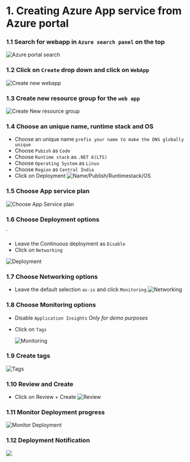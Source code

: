 # 1. Creating Azure App service from Azure portal

### 1.1 Search for webapp in `Azure search panel` on the top

![Azure portal search](./assets/azportal-webapp-search.png)

### 1.2 Click on `Create` drop down and click on `WebApp`

![Create new webapp](./assets/azportal-webapp-create.png)

### 1.3 Create new resource group for the `web app`

![Create New resource group](./assets/azportal-webapp-new-rg.png)

### 1.4 Choose an unique name, runtime stack and OS

- Choose an unique name `prefix your name to make the DNS globally unique`
- Choose `Pubish` as `Code`
- Choose `Runtime stack` as `.NET 6(LTS)`
- Choose `Operating System` as `Linux`
- Choose `Region` as `Central India`
- Click on Deployment
  ![Name/Publish/Runtimestack/OS](./assets/azportal-webapp-creation-name-stack-region-selection.png)

### 1.5 Choose App service plan

![Choose App Service plan](./assets/azportal-webapp-appservice-plan-selection.png)

### 1.6 Choose Deployment options

`

- Leave the Continuous deployment as `Disable`
- Click on `Networking`

![Deployment](./assets/azportal-webapp-deployment-section.png)

### 1.7 Choose Networking options

- Leave the default selection `as-is` and click `Monitoring`
  ![Networking](./assets/azportal-webapp-networking-section.png)

### 1.8 Choose Monitoring options

- Disable `Application Insights` _Only for demo purposes_
- Click on `Tags`

  ![Monitoring](./assets/azportal-webapp-monitoring-section.png)

### 1.9 Create tags

![Tags](./assets/azportal-webapp-tag-section.png)

### 1.10 Review and Create

- Click on Review + Create
  ![Review](./assets/azportal-webapp-review-page.png)

### 1.11 Monitor Deployment progress

![Monitor Deployment](./assets/azportal-webapp-deployment-inprogress.png)

### 1.12 Deployment Notification

![](./assets/azportal-webapp-deployment-success.png)
